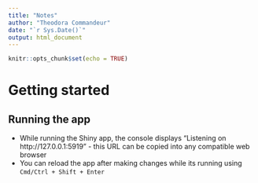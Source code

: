 ---
title: "Notes"
author: "Theodora Commandeur"
date: "`r Sys.Date()`"
output: html_document
---

```{r setup, include=FALSE}
knitr::opts_chunk$set(echo = TRUE)
```

# Getting started

## Running the app

* While running the Shiny app, the console displays "Listening on http://127.0.0.1:5919" - this URL can be copied into any compatible web browser  
* You can reload the app after making changes while its running using `Cmd/Ctrl + Shift + Enter`  

